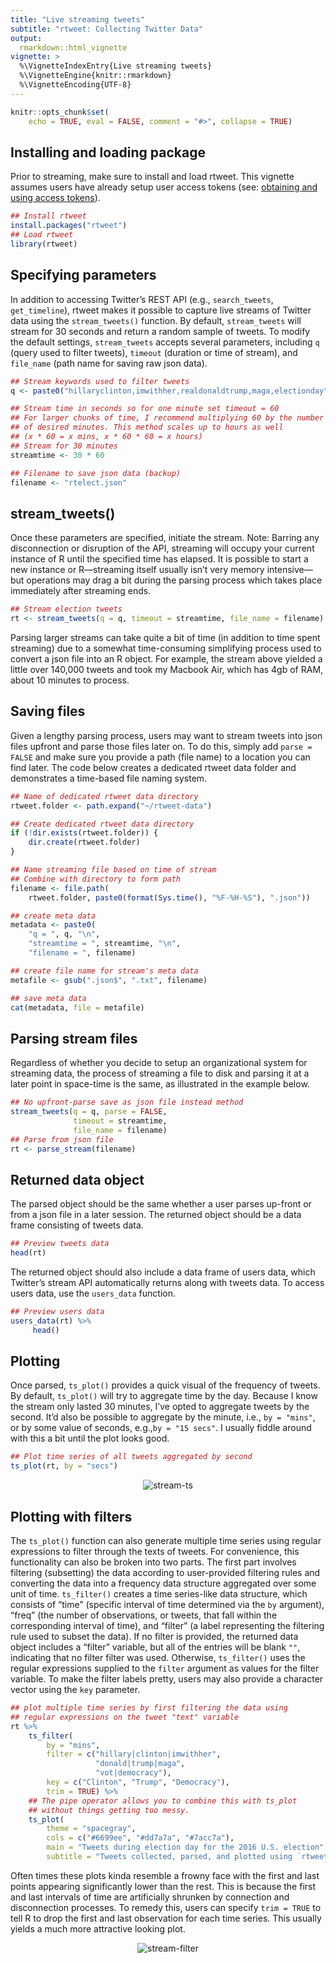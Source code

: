 ```yaml
---
title: "Live streaming tweets"
subtitle: "rtweet: Collecting Twitter Data"
output:
  rmarkdown::html_vignette
vignette: >
  %\VignetteIndexEntry{Live streaming tweets}
  %\VignetteEngine{knitr::rmarkdown}
  %\VignetteEncoding{UTF-8}
---
```


```r
knitr::opts_chunk$set(
    echo = TRUE, eval = FALSE, comment = "#>", collapse = TRUE)
```

## Installing and loading package

Prior to streaming, make sure to install and load rtweet. This
vignette assumes users have already setup user access tokens (see:
[obtaining and using access tokens](https://github.com/mkearney/rtweet/blob/master/vignettes/tokens.Rmd)).

```r
## Install rtweet
install.packages("rtweet")
## Load rtweet
library(rtweet)
```

## Specifying parameters

In addition to accessing Twitter's REST API (e.g., `search_tweets`,
`get_timeline`), rtweet makes it possible to capture live streams of
Twitter data using the `stream_tweets()` function. By default,
`stream_tweets` will stream for 30 seconds and return a random sample
of tweets. To modify the default settings, `stream_tweets` accepts
several parameters, including `q` (query used to filter tweets),
`timeout` (duration or time of stream), and `file_name` (path name for
saving raw json data).

```r
## Stream keywords used to filter tweets
q <- paste0("hillaryclinton,imwithher,realdonaldtrump,maga,electionday")

## Stream time in seconds so for one minute set timeout = 60
## For larger chunks of time, I recommend multiplying 60 by the number
## of desired minutes. This method scales up to hours as well
## (x * 60 = x mins, x * 60 * 60 = x hours)
## Stream for 30 minutes
streamtime <- 30 * 60

## Filename to save json data (backup)
filename <- "rtelect.json"
```

## stream_tweets()

Once these parameters are specified, initiate the stream. Note:
Barring any disconnection or disruption of the API, streaming will
occupy your current instance of R until the specified time has
elapsed. It is possible to start a new instance or R---streaming
itself usually isn't very memory intensive---but operations may drag a
bit during the parsing process which takes place immediately after
streaming ends.

```r
## Stream election tweets
rt <- stream_tweets(q = q, timeout = streamtime, file_name = filename)
```

Parsing larger streams can take quite a bit of time (in addition to
time spent streaming) due to a somewhat time-consuming simplifying
process used to convert a json file into an R object. For example, the
stream above yielded a little over 140,000 tweets and took my Macbook
Air, which has 4gb of RAM, about 10 minutes to process.

## Saving files

Given a lengthy parsing process, users may want to stream tweets into
json files upfront and parse those files later on. To do this, simply
add `parse = FALSE` and make sure you provide a path (file name) to a
location you can find later. The code below creates a dedicated rtweet
data folder and demonstrates a time-based file naming system.

```r
## Name of dedicated rtweet data directory
rtweet.folder <- path.expand("~/rtweet-data")

## Create dedicated rtweet data directory
if (!dir.exists(rtweet.folder)) {
    dir.create(rtweet.folder)
}

## Name streaming file based on time of stream
## Combine with directory to form path
filename <- file.path(
    rtweet.folder, paste0(format(Sys.time(), "%F-%H-%S"), ".json"))

## create meta data
metadata <- paste0(
    "q = ", q, "\n",
    "streamtime = ", streamtime, "\n",
    "filename = ", filename)

## create file name for stream's meta data
metafile <- gsub(".json$", ".txt", filename)

## save meta data
cat(metadata, file = metafile)
```

## Parsing stream files

Regardless of whether you decide to setup an organizational system for
streaming data, the process of streaming a file to disk and parsing it
at a later point in space-time is the same, as illustrated in the example
below.

```r
## No upfront-parse save as json file instead method
stream_tweets(q = q, parse = FALSE,
              timeout = streamtime,
              file_name = filename)
## Parse from json file
rt <- parse_stream(filename)
```

## Returned data object

The parsed object should be the same whether a user parses up-front or
from a json file in a later session. The returned object should be a
data frame consisting of tweets data.

```r
## Preview tweets data
head(rt)
```

The returned object should also include a data frame of users data,
which Twitter's stream API automatically returns along with tweets
data. To access users data, use the `users_data` function.

```r
## Preview users data
users_data(rt) %>%
     head()
```

## Plotting

Once parsed, `ts_plot()` provides a quick visual of the frequency of
tweets. By default, `ts_plot()` will try to aggregate time by the
day. Because I know the stream only lasted 30 minutes, I've opted to
aggregate tweets by the second. It'd also be possible to aggregate by
the minute, i.e., `by = "mins"`, or by some value of seconds, e.g.,`by
= "15 secs"`. I usually fiddle around with this a bit until the plot
looks good.

```r
## Plot time series of all tweets aggregated by second
ts_plot(rt, by = "secs")
```

<p align="center">
<img src="files/stream-ts.png" alt="stream-ts">
</p>

## Plotting with filters

The `ts_plot()` function can also generate multiple time series using
regular expressions to filter through the texts of tweets. For
convenience, this functionality can also be broken into two parts. The
first part involves filtering (subsetting) the data according to
user-provided filtering rules and converting the data into a frequency
data structure aggregated over some unit of time. `ts_filter()`
creates a time series-like data structure, which consists of "time"
(specific interval of time determined via the `by` argument), "freq"
(the number of observations, or tweets, that fall within the
corresponding interval of time), and "filter" (a label representing
the filtering rule used to subset the data). If no filter is provided,
the returned data object includes a "filter" variable, but all
of the entries will be blank `""`, indicating that no filter filter
was used. Otherwise, `ts_filter()` uses the regular expressions supplied to
the `filter` argument as values for the filter variable. To make the
filter labels pretty, users may also provide a character vector using
the `key` parameter.

```r
## plot multiple time series by first filtering the data using
## regular expressions on the tweet "text" variable
rt %>%
    ts_filter(
        by = "mins",
        filter = c("hillary|clinton|imwithher",
                   "donald|trump|maga",
                   "vot|democracy"),
        key = c("Clinton", "Trump", "Democracy"),
        trim = TRUE) %>%
    ## The pipe operator allows you to combine this with ts_plot
    ## without things getting too messy.
    ts_plot(
        theme = "spacegray",
        cols = c("#6699ee", "#dd7a7a", "#7acc7a"),
        main = "Tweets during election day for the 2016 U.S. election",
        subtitle = "Tweets collected, parsed, and plotted using `rtweet`")
```

Often times these plots kinda resemble a frowny face with the
first and last points appearing significantly lower than the
rest. This is because the first and last intervals of time are
artificially shrunken by connection and disconnection processes. To
remedy this, users can specify `trim = TRUE` to tell R to drop the
first and last observation for each time series. This usually yields a
much more attractive looking plot.

<p align="center">
<img src="files/stream-filter.png" alt="stream-filter">
</p>
